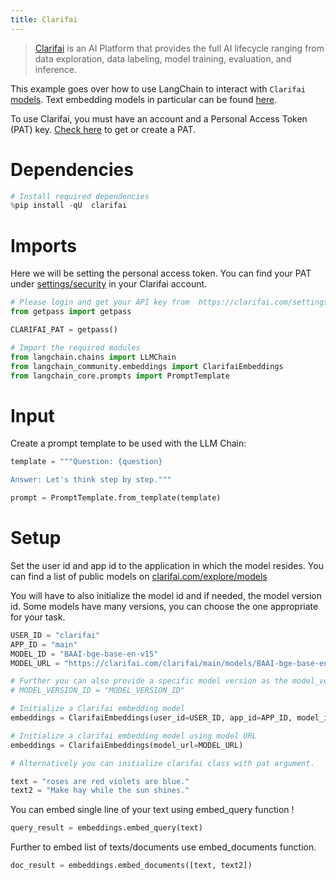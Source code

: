 ```yaml
---
title: Clarifai
---
```


>[Clarifai](https://www.clarifai.com/) is an AI Platform that provides the full AI lifecycle ranging from data exploration, data labeling, model training, evaluation, and inference.

This example goes over how to use LangChain to interact with `Clarifai` [models](https://clarifai.com/explore/models). Text embedding models in particular can be found [here](https://clarifai.com/explore/models?page=1&perPage=24&filterData=%5B%7B%22field%22%3A%22model_type_id%22%2C%22value%22%3A%5B%22text-embedder%22%5D%7D%5D).

To use Clarifai, you must have an account and a Personal Access Token (PAT) key.
[Check here](https://clarifai.com/settings/security) to get or create a PAT.

# Dependencies

```python
# Install required dependencies
%pip install -qU  clarifai
```

# Imports

Here we will be setting the personal access token. You can find your PAT under [settings/security](https://clarifai.com/settings/security) in your Clarifai account.

```python
# Please login and get your API key from  https://clarifai.com/settings/security
from getpass import getpass

CLARIFAI_PAT = getpass()
```

```python
# Import the required modules
from langchain.chains import LLMChain
from langchain_community.embeddings import ClarifaiEmbeddings
from langchain_core.prompts import PromptTemplate
```

# Input

Create a prompt template to be used with the LLM Chain:

```python
template = """Question: {question}

Answer: Let's think step by step."""

prompt = PromptTemplate.from_template(template)
```

# Setup

Set the user id and app id to the application in which the model resides. You can find a list of public models on [clarifai.com/explore/models](https://clarifai.com/explore/models)

You will have to also initialize the model id and if needed, the model version id. Some models have many versions, you can choose the one appropriate for your task.

```python
USER_ID = "clarifai"
APP_ID = "main"
MODEL_ID = "BAAI-bge-base-en-v15"
MODEL_URL = "https://clarifai.com/clarifai/main/models/BAAI-bge-base-en-v15"

# Further you can also provide a specific model version as the model_version_id arg.
# MODEL_VERSION_ID = "MODEL_VERSION_ID"
```

```python
# Initialize a Clarifai embedding model
embeddings = ClarifaiEmbeddings(user_id=USER_ID, app_id=APP_ID, model_id=MODEL_ID)

# Initialize a clarifai embedding model using model URL
embeddings = ClarifaiEmbeddings(model_url=MODEL_URL)

# Alternatively you can initialize clarifai class with pat argument.
```

```python
text = "roses are red violets are blue."
text2 = "Make hay while the sun shines."
```

You can embed single line of your text using embed_query function !

```python
query_result = embeddings.embed_query(text)
```

Further to embed list of texts/documents use embed_documents function.

```python
doc_result = embeddings.embed_documents([text, text2])
```
